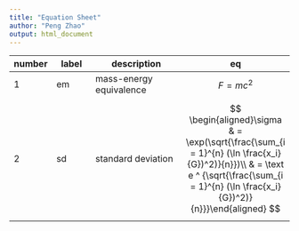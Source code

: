 ```yaml
---
title: "Equation Sheet"
author: "Peng Zhao"
output: html_document
---
```


| number |   label   |        description      | eq  |
| ------ | --------- | ----------------------- | --- |
| 1      | em       | mass-energy equivalence | $$F =  mc^2$$ |
| 2      | sd        | standard deviation      | $$ \begin{aligned}\sigma & = \exp(\sqrt{\frac{\sum_{i = 1}^{n} (\ln \frac{x_i}{G})^2)}{n}})\\ & = \text e ^ {\sqrt{\frac{\sum_{i = 1}^{n} (\ln \frac{x_i}{G})^2)}{n}}}\end{aligned} $$ |
